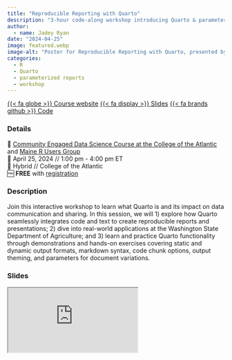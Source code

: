 ```yaml
---
title: "Reproducible Reporting with Quarto"
description: "3-hour code-along workshop introducing Quarto & parameterized reports"
author: 
  - name: Jadey Ryan
date: "2024-04-25"
image: featured.webp
image-alt: "Poster for Reproducible Reporting with Quarto, presented by Jadey Ryan and hosted by the College of the Atlantic"
categories:
  - R
  - Quarto
  - parameterized reports
  - workshop
---
```


<span class="listing-btn-group">
<a href="https://jadeyryan.quarto.pub/ceds-quarto-workshop/" class="btn" role="button">{{< fa globe >}} Course website</a> 
<a href="https://jadeyryan.quarto.pub/ceds-quarto-workshop/slides/slides.html#/title-slide" class="btn" role="button">{{< fa display >}} Slides</a> 
<a href="https://github.com/jadeynryan/parameterized-quarto-workshop/tree/coa-ceds" class="btn" role="button">{{< fa brands github >}} Code</a>
</span>

### Details

👥 [Community Engaged Data Science Course at the College of the Atlantic](https://coa-community-data-science.netlify.app/) and [Maine R Users Group](https://www.meetup.com/maine-r-users-group)     
📆 April 25, 2024 // 1:00 pm - 4:00 pm ET\
🏫 Hybrid // College of the Atlantic\
🆓 **FREE** with
[registration](https://www.meetup.com/maine-r-users-group/events/300459430/)\

### Description

Join this interactive workshop to learn what Quarto is and its impact on
data communication and sharing. In this session, we will 1) explore how
Quarto seamlessly integrates code and text to create reproducible
reports and presentations; 2) dive into real-world applications at the
Washington State Department of Agriculture; and 3) learn and practice
Quarto functionality through demonstrations and hands-on exercises
covering static and dynamic output formats, markdown syntax, code chunk
options, output theming, and parameters for document variations.

### Slides

<iframe class="slides" src="https://jadeyryan.quarto.pub/ceds-quarto-workshop/slides/slides.html#/title-slide"></iframe>
